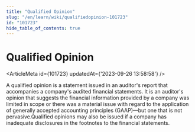 ```yaml
---
title: "Qualified Opinion"
slug: "/en/learn/wiki/qualifiedopinion-101723"
id: "101723"
hide_table_of_contents: true
---
```



# Qualified Opinion

<ArticleMeta id={101723} updatedAt={'2023-09-26 13:58:58'} />
<div className='border-solid border-b border-t-0 my-4 border-[var(--ifm-color-gray-300)]' />

A qualified opinion is a statement issued in an auditor's report that accompanies a company's audited financial statements. It is an auditor's opinion that suggests the financial information provided by a company was limited in scope or there was a material issue with regard to the application of generally accepted accounting principles (GAAP)—but one that is not pervasive.Qualified opinions may also be issued if a company has inadequate disclosures in the footnotes to the financial statements.
